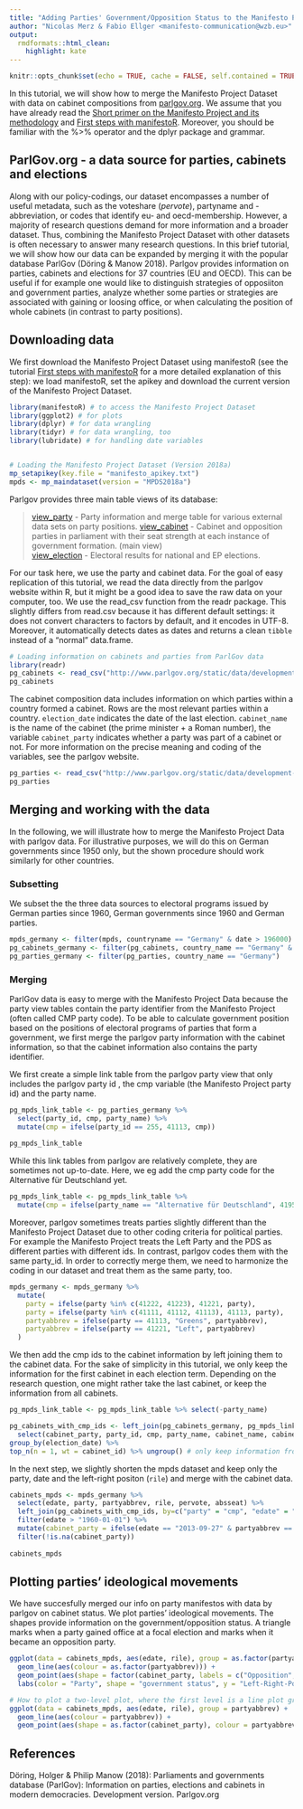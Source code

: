 ```yaml
---
title: "Adding Parties' Government/Opposition Status to the Manifesto Project Dataset using ParlGov Data"
author: "Nicolas Merz & Fabio Ellger <manifesto-communication@wzb.eu>"
output:
  rmdformats::html_clean:
    highlight: kate
---
```


```r
knitr::opts_chunk$set(echo = TRUE, cache = FALSE, self.contained = TRUE)
```

In this tutorial, we will show how to merge the Manifesto Project Dataset with data on cabinet compositions from [parlgov.org](https://www.parlgov.org). We assume that you have already read the [Short primer on the Manifesto Project and its methodology](https://manifesto-project.wzb.eu/tutorials/primer) and [First steps with manifestoR](https://manifesto-project.wzb.eu/tutorials/firststepsmanifestoR). Moreover, you should be familiar with the %>% operator and the dplyr package and grammar. 

## ParlGov.org - a data source for parties, cabinets and elections

Along with our policy-codings, our dataset encompasses a number of useful metadata, such as the voteshare (_pervote_), partyname and -abbreviation, or codes that identify eu- and oecd-membership. However, a majority of research questions demand for more information and a broader dataset. Thus, combining the Manifesto Project Dataset with other datasets is often necessary to answer many research questions. In this brief tutorial, we will show how our data can be expanded by merging it with the popular database ParlGov (Döring & Manow 2018). Parlgov provides information on parties, cabinets and elections for 37 countries (EU and OECD). This can be useful if for example one would like to distinguish strategies of opposiiton and government parties, analyze whether some parties or strategies are associated with gaining or loosing office, or when calculating the position of whole cabinets (in contrast to party positions). 

## Downloading data

We first download the Manifesto Project Dataset using manifestoR (see the tutorial [First steps with manifestoR](https://manifesto-project.wzb.eu/tutorials/firststepsmanifestoR)  for a more detailed explanation of this step): we load manifestoR, set the apikey and download the current version of the Manifesto Project Dataset. 

```r
library(manifestoR) # to access the Manifesto Project Dataset
library(ggplot2) # for plots
library(dplyr) # for data wrangling
library(tidyr) # for data wrangling, too
library(lubridate) # for handling date variables


# Loading the Manifesto Project Dataset (Version 2018a)
mp_setapikey(key.file = "manifesto_apikey.txt")
mpds <- mp_maindataset(version = "MPDS2018a")
```

Parlgov provides three main table views of its database:

> [view_party](http://www.parlgov.org/data/table/view_party/) - Party information and merge table for various external data sets on party positions.
> [view_cabinet](http://www.parlgov.org/data/table/view_cabinet/) - Cabinet and opposition parties in parliament with their seat strength at each instance of government formation. (main view)     
> [view_election](http://www.parlgov.org/data/table/view_election/) - Electoral results for national and EP elections. 

For our task here, we use the party and cabinet data. For the goal of easy replication of this tutorial, we read the data directly from the parlgov website within R, but it might be a good idea to save the raw data on your computer, too. We use the read_csv function from the readr package. This slightly differs from read.csv because it has different default settings: it does not convert characters to factors by default, and it encodes in UTF-8. Moreover, it automatically detects dates as dates and returns a clean `tibble` instead of a "normal" data.frame. 

```r
# Loading information on cabinets and parties from ParlGov data
library(readr)
pg_cabinets <- read_csv("http://www.parlgov.org/static/data/development-utf-8/view_cabinet.csv")
pg_cabinets
```

The cabinet composition data includes information on which parties within a country formed a cabinet. Rows are the most relevant parties within a country. `election_date` indicates the date of the last election. `cabinet_name` is the name of the cabinet (the prime minister + a Roman number), the variable `cabinet_party` indicates whether a party was part of a cabinet or not. For more information on the precise meaning and coding of the variables, see the parlgov website. 

```r
pg_parties <- read_csv("http://www.parlgov.org/static/data/development-utf-8/view_party.csv")
pg_parties
```



## Merging and working with the data

In the following, we will illustrate how to merge the Manifesto Project Data with parlgov data. For illustrative purposes, we will do this on German governments since 1950 only, but the shown procedure should work similarly for other countries. 

### Subsetting

We subset the the three data sources to electoral programs issued by German parties since 1960, German governments since 1960 and German parties. 

```r
mpds_germany <- filter(mpds, countryname == "Germany" & date > 196000)
pg_cabinets_germany <- filter(pg_cabinets, country_name == "Germany" & election_date > "1960-01-01")
pg_parties_germany <- filter(pg_parties, country_name == "Germany")
```


### Merging

ParlGov data is easy to merge with the Manifesto Project Data because the party view tables contain the party identifier from the Manifesto Project (often called CMP party code). To be able to calculate government position based on the positions of electoral programs of parties that form a government, we first merge the parlgov party information with the cabinet information, so that the cabinet information also contains the party identifier. 

We first create a simple link table from the parlgov party view that only includes the parlgov party id , the cmp variable (the Manifesto Project party id) and the party name.

```r
pg_mpds_link_table <- pg_parties_germany %>% 
  select(party_id, cmp, party_name) %>%
  mutate(cmp = ifelse(party_id == 255, 41113, cmp))
         
pg_mpds_link_table
```

While this link tables from parlgov are relatively complete, they are sometimes not up-to-date. Here, we eg add the cmp party code for the Alternative für Deutschland yet.

```r
pg_mpds_link_table <- pg_mpds_link_table %>%
  mutate(cmp = ifelse(party_name == "Alternative für Deutschland", 41953, cmp))
```

Moreover, parlgov sometimes treats parties slightly different than the Manifesto Project Dataset due to other coding criteria for political parties. For example the Manifesto Project treats the Left Party and the PDS as different parties with different ids. In contrast, parlgov codes them with the same party_id. In order to correctly merge them, we need to harmonize the coding in our dataset and treat them as the same party, too.
 
```r
mpds_germany <- mpds_germany %>% 
  mutate(
    party = ifelse(party %in% c(41222, 41223), 41221, party),
    party = ifelse(party %in% c(41111, 41112, 41113), 41113, party),
    partyabbrev = ifelse(party == 41113, "Greens", partyabbrev),
    partyabbrev = ifelse(party == 41221, "Left", partyabbrev)
  )
```

We then add the cmp ids to the cabinet information by left joining them to the cabinet data. For the sake of simplicity in this tutorial, we only keep the information for the first cabinet in each election term. Depending on the research question, one might rather take the last cabinet, or keep the information from all cabinets.  

```r
pg_mpds_link_table <- pg_mpds_link_table %>% select(-party_name)

pg_cabinets_with_cmp_ids <- left_join(pg_cabinets_germany, pg_mpds_link_table, by = "party_id") %>% 
  select(cabinet_party, party_id, cmp, party_name, cabinet_name, cabinet_id, election_date, start_date, seats, election_seats_total) %>% # adding the cmp-codes to the parlgov cabinet data on germany
group_by(election_date) %>%
top_n(n = 1, wt = cabinet_id) %>% ungroup() # only keep information from first cabinet in each electoral term
```

In the next step, we slightly shorten the mpds dataset and keep only the party, date and the left-right positon (`rile`) and merge with the cabinet data.

```r
cabinets_mpds <- mpds_germany %>% 
  select(edate, party, partyabbrev, rile, pervote, absseat) %>%
  left_join(pg_cabinets_with_cmp_ids, by=c("party" = "cmp", "edate" = "election_date")) %>%
  filter(edate > "1960-01-01") %>%
  mutate(cabinet_party = ifelse(edate == "2013-09-27" & partyabbrev == "FDP", 0, cabinet_party)) %>%
  filter(!is.na(cabinet_party))
  
cabinets_mpds 
```


## Plotting parties' ideological movements

We have succesfully merged our info on party manifestos with data by parlgov on cabinet status. We plot parties' ideological movements. The shapes provide information on the government/opposition status. A triangle marks when a party gained office at a focal election and marks when it became an opposition party. 

```r
ggplot(data = cabinets_mpds, aes(edate, rile), group = as.factor(partyabbrev)) +
  geom_line(aes(colour = as.factor(partyabbrev))) +
  geom_point(aes(shape = factor(cabinet_party, labels = c("Opposition", "Government")), colour = as.factor(partyabbrev)), size = 3) + 
  labs(color = "Party", shape = "government status", y = "Left-Right-Positions", x = "Time")
```

```r
# How to plot a two-level plot, where the first level is a line plot grouped by party(abbrev) and in the second layer, points are highlightet if cabinet_party=1 ?
ggplot(data = cabinets_mpds, aes(edate, rile), group = partyabbrev) +
  geom_line(aes(colour = partyabbrev)) +
  geom_point(aes(shape = as.factor(cabinet_party), colour = partyabbrev, size = 1))
```
 
 


## References


Döring, Holger & Philip Manow (2018): Parliaments and governments database (ParlGov): Information on parties, elections and cabinets in modern democracies. Development version. Parlgov.org

